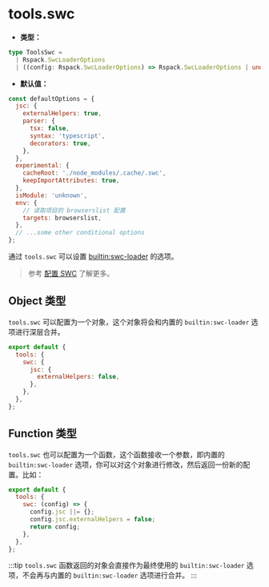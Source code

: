 # tools.swc

- **类型：**

```ts
type ToolsSwc =
  | Rspack.SwcLoaderOptions
  | ((config: Rspack.SwcLoaderOptions) => Rspack.SwcLoaderOptions | undefined);
```

- **默认值：**

```js
const defaultOptions = {
  jsc: {
    externalHelpers: true,
    parser: {
      tsx: false,
      syntax: 'typescript',
      decorators: true,
    },
  },
  experimental: {
    cacheRoot: './node_modules/.cache/.swc',
    keepImportAttributes: true,
  },
  isModule: 'unknown',
  env: {
    // 读取项目的 browserslist 配置
    targets: browserslist,
  },
  // ...some other conditional options
};
```

通过 `tools.swc` 可以设置 [builtin:swc-loader](https://rspack.rs/zh/guide/features/builtin-swc-loader) 的选项。

> 参考 [配置 SWC](/guide/configuration/swc) 了解更多。

## Object 类型

`tools.swc` 可以配置为一个对象，这个对象将会和内置的 `builtin:swc-loader` 选项进行深层合并。

```js
export default {
  tools: {
    swc: {
      jsc: {
        externalHelpers: false,
      },
    },
  },
};
```

## Function 类型

`tools.swc` 也可以配置为一个函数，这个函数接收一个参数，即内置的 `builtin:swc-loader` 选项，你可以对这个对象进行修改，然后返回一份新的配置。比如：

```js
export default {
  tools: {
    swc: (config) => {
      config.jsc ||= {};
      config.jsc.externalHelpers = false;
      return config;
    },
  },
};
```

:::tip
`tools.swc` 函数返回的对象会直接作为最终使用的 `builtin:swc-loader` 选项，不会再与内置的 `builtin:swc-loader` 选项进行合并。
:::
